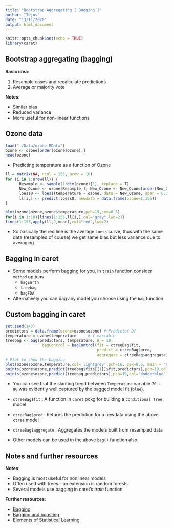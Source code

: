 ```yaml
---
title: "Bootstrap Aggregating [ Bagging ]"
author: "Tejus"
date: "13/11/2020"
output: html_document
---
```


```r
knitr::opts_chunk$set(echo = TRUE)
library(caret)
```

## Bootstrap aggregating (bagging)

__Basic idea__: 

1. Resample cases and recalculate predictions
2. Average or majority vote

__Notes__:

* Similar bias 
* Reduced variance
* More useful for non-linear functions

## Ozone data

```r
load("./Data/ozone.RData")
ozone <- ozone[order(ozone$ozone),]
head(ozone)

```

* Predicting temperature as a function of Ozone

```r

ll = matrix(NA, ncol = 155, nrow = 10)
for (i in 1:nrow(ll)) {
      Resample <- sample(1:dim(ozone)[1], replace = T)
      New_Ozone <- ozone[Resample,]; New_Ozone <- New_Ozone[order(New_Ozone$ozone),]
      loess0 <- loess(temperature ~ ozone, data = New_Ozone, span = 0.2)
      ll[i,] <- predict(loess0, newdata = data.frame(ozone=1:155))
}

plot(ozone$ozone,ozone$temperature,pch=19,cex=0.5)
for(i in 1:10){lines(1:155,ll[i,],col="grey",lwd=2)}
lines(1:155,apply(ll,2,mean),col="red",lwd=2)

```


* So basically the red line is the average `Loess` curve, thus with the same data (resampled of course) we get same bias but less variance due to averaging

## Bagging in caret

* Some models perform bagging for you, in `train` function consider `method` options 
  * `bagEarth` 
  * `treebag`
  * `bagFDA`
* Alternatively you can bag any model you choose using the `bag` function

## Custom bagging in caret

```r
set.seed(143)
predictors = data.frame(ozone=ozone$ozone) # Predictor Df
temperature = ozone$temperature     # Y variable 
treebag <- bag(predictors, temperature, B = 10,
                bagControl = bagControl(fit = ctreeBag$fit,
                                        predict = ctreeBag$pred,
                                        aggregate = ctreeBag$aggregate))
# Plot to show the bagging
plot(ozone$ozone,temperature,col='lightgrey',pch=16, cex=0.6, main = "Custom bagging", xlab = "Ozone", ylab = "Temperature")
points(ozone$ozone,predict(treebag$fits[[1]]$fit,predictors),pch=19,col="red") # Default 1 fit model
points(ozone$ozone,predict(treebag,predictors),pch=19,col="dodgerblue") # Bagged fit model

```


* You can see that the slanting trend between `Temperature` variable `70 - 80` was evidently well captured by the bagged model fit (`blue`).

* `ctreeBag$fit` : A function in `caret` pckg for building a `Conditional Tree` model
* `ctreeBag$pred` : Returns the prediction for a newdata using the above `ctree` model
* `ctreeBag$aggregate` : Aggregates the models built from resampled data

* Other models can be used in the above `bag()` function also.


## Notes and further resources

__Notes__:

* Bagging is most useful for nonlinear models
* Often used with trees - an extension is random forests
* Several models use bagging in caret's _train_ function

__Further resources__:

* [Bagging](http://en.wikipedia.org/wiki/Bootstrap_aggregating)
* [Bagging and boosting](http://stat.ethz.ch/education/semesters/FS_2008/CompStat/sk-ch8.pdf)
* [Elements of Statistical Learning](http://www-stat.stanford.edu/~tibs/ElemStatLearn/)


